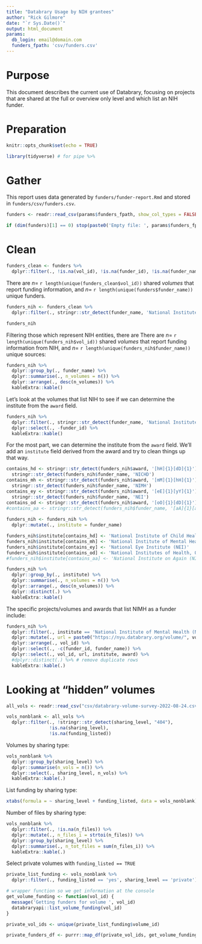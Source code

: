 ```yaml
---
title: "Databrary Usage by NIH grantees"
author: "Rick Gilmore"
date: "`r Sys.Date()`"
output: html_document
params:
  db_login: email@domain.com
  funders_fpath: 'csv/funders.csv'
---
```


# Purpose

This document describes the current use of Databrary, focusing on projects that are shared at the full or overview only level and which list an NIH funder.

# Preparation

```r
knitr::opts_chunk$set(echo = TRUE)

library(tidyverse) # for pipe %>%
```

# Gather

This report uses data generated by `funders/funder-report.Rmd` and stored in `funders/csv/funders.csv`.

```r
funders <- readr::read_csv(params$funders_fpath, show_col_types = FALSE)

if (dim(funders)[1] == 0) stop(paste0('Empty file: ', params$funders_fpath))
```

# Clean

```r
funders_clean <- funders %>%
  dplyr::filter(., !is.na(vol_id), !is.na(funder_id), !is.na(funder_name))
```

There are $n=$ `r length(unique(funders_clean$vol_id))` shared *volumes* that report funding information, and $n=$ `r length(unique(funders$funder_name))` unique funders.

```r
funders_nih <- funders_clean %>%
  dplyr::filter(., stringr::str_detect(funder_name, 'National Institute'))

funders_nih
```

Filtering those which represent NIH entities, there are There are $n=$ `r length(unique(funders_nih$vol_id))` shared *volumes* that report funding information from NIH, and $n=$ `r length(unique(funders_nih$funder_name))` unique sources:

```r
funders_nih %>%
  dplyr::group_by(., funder_name) %>%
  dplyr::summarise(., n_volumes = n()) %>%
  dplyr::arrange(., desc(n_volumes)) %>%
  kableExtra::kable()
```

Let's look at the volumes that list NIH to see if we can determine the institute from the `award` field.

```r
funders_nih %>%
  dplyr::filter(., stringr::str_detect(funder_name, 'National Institutes of Health \\(NIH\\)')) %>%
  dplyr::select(., -funder_id) %>%
  kableExtra::kable()
```

For the most part, we can determine the institute from the `award` field. We'll add an `institute` field derived from the award and try to clean things up that way.

```r
contains_hd <- stringr::str_detect(funders_nih$award, '[hH]{1}[dD]{1}') |
  stringr::str_detect(funders_nih$funder_name, 'NICHD')
contains_mh <- stringr::str_detect(funders_nih$award, '[mM]{1}[hH]{1}') |
  stringr::str_detect(funders_nih$funder_name, 'NIMH')
contains_ey <- stringr::str_detect(funders_nih$award, '[eE]{1}[yY]{1}') |
  stringr::str_detect(funders_nih$funder_name, 'NEI')
contains_od <- stringr::str_detect(funders_nih$award, '[oO]{1}[dD]{1}')
#contains_aa <- stringr::str_detect(funders_nih$funder_name, '[aA]{1}[aA]{1}')
  
funders_nih <- funders_nih %>%
  dplyr::mutate(., institute = funder_name)

funders_nih$institute[contains_hd] <- 'National Institute of Child Health and Human Development (NICHD)'
funders_nih$institute[contains_mh] <- 'National Institute of Mental Health (NIMH)'
funders_nih$institute[contains_ey] <- 'National Eye Institute (NEI)'
funders_nih$institute[contains_od] <- 'National Institutes of Health, Office of the Director (OD)'
#funders_nih$institute[contains_aa] <- 'National Institute on Again (NIA'

funders_nih %>%
  dplyr::group_by(., institute) %>%
  dplyr::summarise(., n_volumes = n()) %>%
  dplyr::arrange(., desc(n_volumes)) %>%
  dplyr::distinct(.) %>%
  kableExtra::kable()
```
The specific projects/volumes and awards that list NIMH as a funder include:

```r
funders_nih %>%
  dplyr::filter(., institute == 'National Institute of Mental Health (NIMH)') %>%
  dplyr::mutate(., url = paste0("https://nyu.databrary.org/volume/", vol_id)) %>%
  dplyr::arrange(., vol_id) %>%
  dplyr::select(., -c(funder_id, funder_name)) %>%
  dplyr::select(., vol_id, url, institute, award) %>%
  #dplyr::distinct(.) %>% # remove duplicate rows
  kableExtra::kable(.)
```

# Looking at "hidden" volumes

```r
all_vols <- readr::read_csv("csv/databrary-volume-survey-2022-08-24.csv", show_col_types = FALSE)

vols_nonblank <- all_vols %>%
  dplyr::filter(., !stringr::str_detect(sharing_level, "404"),
                !is.na(sharing_level),
                !is.na(funding_listed))
```

Volumes by sharing type:

```r
vols_nonblank %>%
  dplyr::group_by(sharing_level) %>%
  dplyr::summarise(n_vols = n()) %>%
  dplyr::select(., sharing_level, n_vols) %>%
  kableExtra::kable(.)
```

List funding by sharing type:

```r
xtabs(formula = ~ sharing_level + funding_listed, data = vols_nonblank)
```

Number of files by sharing type:

```r
vols_nonblank %>%
  dplyr::filter(., !is.na(n_files)) %>%
  dplyr::mutate(., n_files_i = strtoi(n_files)) %>%
  dplyr::group_by(sharing_level) %>%
  dplyr::summarise(., n_tot_files = sum(n_files_i)) %>%
  kableExtra::kable(.)
```


Select private volumes with `funding_listed == TRUE`

```r
private_list_funding <- vols_nonblank %>%
  dplyr::filter(., funding_listed == 'yes', sharing_level == 'private')
```

```r
# wrapper function so we get information at the console
get_volume_funding <- function(vol_id) {
  message('Getting funders for volume ', vol_id)
  databraryapi::list_volume_funding(vol_id)
}

private_vol_ids <- unique(private_list_funding$volume_id)

private_funders_df <- purrr::map_df(private_vol_ids, get_volume_funding)
```

